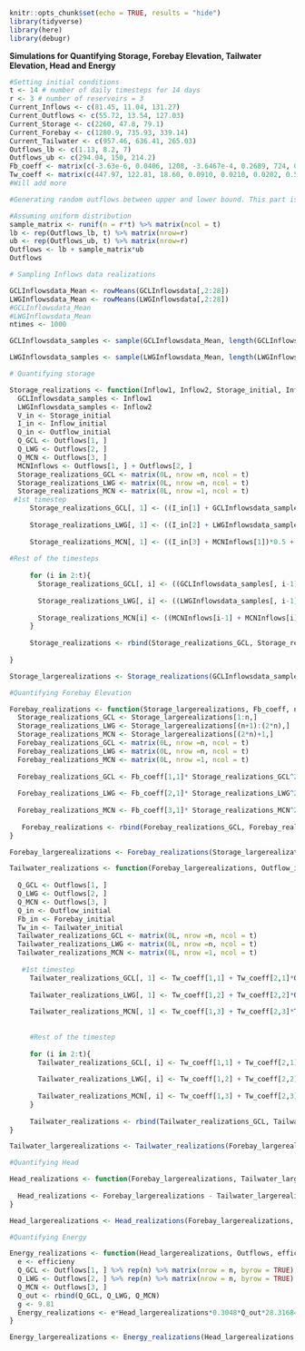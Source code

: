 ```r
knitr::opts_chunk$set(echo = TRUE, results = "hide")
library(tidyverse)
library(here)
library(debugr)
```

**Simulations for Quantifying Storage, Forebay Elevation, Tailwater Elevation, Head and Energy**
```r
#Setting initial conditions
t <- 14 # number of daily timesteps for 14 days
r <- 3 # number of reservoirs = 3 
Current_Inflows <- c(81.45, 11.04, 131.27) 
Current_Outflows <- c(55.72, 13.54, 127.03)
Current_Storage <- c(2260, 47.8, 79.1)
Current_Forebay <- c(1280.9, 735.93, 339.14)
Current_Tailwater <- c(957.46, 636.41, 265.03)
Outflows_lb <- c(1.13, 8.2, 7)
Outflows_ub <- c(294.04, 150, 214.2) 
Fb_coeff <- matrix(c(-3.63e-6, 0.0406, 1208, -3.6467e-4, 0.2689, 724, 0, 0.0571, 334.5), nrow = 3, ncol = 3, byrow = TRUE)
Tw_coeff <- matrix(c(447.97, 122.81, 18.60, 0.0910, 0.0210, 0.0202, 0.5286, 0.8060, 0.9234), nrow = 3, ncol = 3, byrow = TRUE)
#Will add more
```

```r
#Generating random outflows between upper and lower bound. This part is temporary as when we code the optimization part, this data will be generated from the optimization algorithm.

#Assuming uniform distribution
sample_matrix <- runif(n = r*t) %>% matrix(ncol = t)
lb <- rep(Outflows_lb, t) %>% matrix(nrow=r)
ub <- rep(Outflows_ub, t) %>% matrix(nrow=r)
Outflows <- lb + sample_matrix*ub
Outflows
```

```r

# Sampling Inflows data realizations 

GCLInflowsdata_Mean <- rowMeans(GCLInflowsdata[,2:28])
LWGInflowsdata_Mean <- rowMeans(LWGInflowsdata[,2:28])
#GCLInflowsdata_Mean
#LWGInflowsdata_Mean
ntimes <- 1000

GCLInflowsdata_samples <- sample(GCLInflowsdata_Mean, length(GCLInflowsdata_Mean)*ntimes,  replace = TRUE) %>% matrix(nrow = ntimes)

LWGInflowsdata_samples <- sample(LWGInflowsdata_Mean, length(LWGInflowsdata_Mean)*ntimes,  replace = TRUE) %>% matrix(nrow = ntimes)
```

```r
# Quantifying storage

Storage_realizations <- function(Inflow1, Inflow2, Storage_initial, Inflow_initial, Outflow_initial, Outflows, delta_t, n ){
  GCLInflowsdata_samples <- Inflow1
  LWGInflowsdata_samples <- Inflow2
  V_in <- Storage_initial
  I_in <- Inflow_initial
  Q_in <- Outflow_initial
  Q_GCL <- Outflows[1, ]
  Q_LWG <- Outflows[2, ]
  Q_MCN <- Outflows[3, ]
  MCNInflows <- Outflows[1, ] + Outflows[2, ]
  Storage_realizations_GCL <- matrix(0L, nrow =n, ncol = t)
  Storage_realizations_LWG <- matrix(0L, nrow =n, ncol = t)
  Storage_realizations_MCN <- matrix(0L, nrow =1, ncol = t)
 #1st timestep
     Storage_realizations_GCL[, 1] <- ((I_in[1] + GCLInflowsdata_samples[, 1])*0.5) + ((Q_in[1] + Q_GCL[1])*0.5)*delta_t + V_in[1]
 
     Storage_realizations_LWG[, 1] <- ((I_in[2] + LWGInflowsdata_samples[, 1])*0.5 + (Q_in[2] + Q_LWG[1])*0.5)*delta_t + V_in[2]
     
     Storage_realizations_MCN[, 1] <- ((I_in[3] + MCNInflows[1])*0.5 + (Q_in[3] + Q_MCN[1])*0.5)*delta_t + V_in[3]
     
#Rest of the timesteps
     
     for (i in 2:t){
       Storage_realizations_GCL[, i] <- ((GCLInflowsdata_samples[, i-1] + GCLInflowsdata_samples[, i])*0.5 + (Q_GCL[i-1] + Q_GCL[i])*0.5)*delta_t +Storage_realizations_GCL[, i-1]
       
       Storage_realizations_LWG[, i] <- ((LWGInflowsdata_samples[, i-1] + LWGInflowsdata_samples[, i])*0.5 + (Q_LWG[i-1] + Q_LWG[i])*0.5)*delta_t +Storage_realizations_LWG[, i-1]
       
       Storage_realizations_MCN[i] <- ((MCNInflows[i-1] + MCNInflows[i])*0.5 + (Q_MCN[i-1] + Q_MCN[i])*0.5)*delta_t +Storage_realizations_MCN[i-1]
     }
     
     Storage_realizations <- rbind(Storage_realizations_GCL, Storage_realizations_LWG, Storage_realizations_MCN)
  
}

```
```r
Storage_largerealizations <- Storage_realizations(GCLInflowsdata_samples, LWGInflowsdata_samples, Current_Storage, Current_Inflows, Current_Outflows, Outflows, delta_t = 1, ntimes)

```



```r
#Quantifying Forebay Elevation

Forebay_realizations <- function(Storage_largerealizations, Fb_coeff, n){
  Storage_realizations_GCL <- Storage_largerealizations[1:n,]
  Storage_realizations_LWG <- Storage_largerealizations[(n+1):(2*n),]
  Storage_realizations_MCN <- Storage_largerealizations[(2*n)+1,]
  Forebay_realizations_GCL <- matrix(0L, nrow =n, ncol = t)
  Forebay_realizations_LWG <- matrix(0L, nrow =n, ncol = t)
  Forebay_realizations_MCN <- matrix(0L, nrow =1, ncol = t)
  
  Forebay_realizations_GCL <- Fb_coeff[1,1]* Storage_realizations_GCL^2 + Fb_coeff[1,2]* Storage_realizations_GCL + Fb_coeff[1,3]
  
  Forebay_realizations_LWG <- Fb_coeff[2,1]* Storage_realizations_LWG^2 + Fb_coeff[2,2]* Storage_realizations_LWG + Fb_coeff[2,3]
  
  Forebay_realizations_MCN <- Fb_coeff[3,1]* Storage_realizations_MCN^2 + Fb_coeff[3,2]* Storage_realizations_MCN + Fb_coeff[3,3]
  
   Forebay_realizations <- rbind(Forebay_realizations_GCL, Forebay_realizations_LWG, Forebay_realizations_MCN)
}


```

```r
Forebay_largerealizations <- Forebay_realizations(Storage_largerealizations, Fb_coeff, ntimes)

```


```r

Tailwater_realizations <- function(Forebay_largerealizations, Outflow_initial, Forebay_initial, Tailwater_initial, Tw_coeff, Outflows, n){
 
  Q_GCL <- Outflows[1, ]
  Q_LWG <- Outflows[2, ]
  Q_MCN <- Outflows[3, ]
  Q_in <- Outflow_initial
  Fb_in <- Forebay_initial
  Tw_in <- Tailwater_initial
  Tailwater_realizations_GCL <- matrix(0L, nrow =n, ncol = t)
  Tailwater_realizations_LWG <- matrix(0L, nrow =n, ncol = t)
  Tailwater_realizations_MCN <- matrix(0L, nrow =1, ncol = t)
  
   #1st timestep
     Tailwater_realizations_GCL[, 1] <- Tw_coeff[1,1] + Tw_coeff[2,1]*Q_GCL[1] +Tw_coeff[3,1]*Fb_in[3]
 
     Tailwater_realizations_LWG[, 1] <- Tw_coeff[1,2] + Tw_coeff[2,2]*Q_LWG[1] +Tw_coeff[3,2]*Fb_in[3]
     
     Tailwater_realizations_MCN[, 1] <- Tw_coeff[1,3] + Tw_coeff[2,3]*Tw_in[3] +Tw_coeff[3,3]*(Q_MCN[1] - Q_in[3])
     
     
     #Rest of the timestep
     
     for (i in 2:t){
       Tailwater_realizations_GCL[, i] <- Tw_coeff[1,1] + Tw_coeff[2,1]*Q_GCL[i] + Tw_coeff[3,1]*Forebay_largerealizations[(2*n)+1, i-1]
       
       Tailwater_realizations_LWG[, i] <- Tw_coeff[1,2] + Tw_coeff[2,2]*Q_LWG[i] + Tw_coeff[3,2]*Forebay_largerealizations[(2*n)+1, i-1]
       
       Tailwater_realizations_MCN[, i] <- Tw_coeff[1,3] + Tw_coeff[2,3]*Tailwater_realizations_MCN[, i-1] +Tw_coeff[3,3]*(Q_MCN[i] - Q_MCN[i-1])
     }
  
     Tailwater_realizations <- rbind(Tailwater_realizations_GCL, Tailwater_realizations_LWG, Tailwater_realizations_MCN)
}
```

```r
Tailwater_largerealizations <- Tailwater_realizations(Forebay_largerealizations, Current_Outflows, Current_Forebay, Current_Tailwater, Tw_coeff, Outflows, ntimes)
```

```r
#Quantifying Head

Head_realizations <- function(Forebay_largerealizations, Tailwater_largerealizations){
  
  Head_realizations <- Forebay_largerealizations - Tailwater_largerealizations
}

```

```r
Head_largerealizations <- Head_realizations(Forebay_largerealizations, Tailwater_largerealizations)

```

```r
#Quantifying Energy

Energy_realizations <- function(Head_largerealizations, Outflows, efficieny, n){
  e <- efficieny
  Q_GCL <- Outflows[1, ] %>% rep(n) %>% matrix(nrow = n, byrow = TRUE)
  Q_LWG <- Outflows[2, ] %>% rep(n) %>% matrix(nrow = n, byrow = TRUE)
  Q_MCN <- Outflows[3, ]
  Q_out <- rbind(Q_GCL, Q_LWG, Q_MCN) 
  g <- 9.81
  Energy_realizations <- e*Head_largerealizations*0.3048*Q_out*28.31684*g*10^-3
}

```
```r
Energy_largerealizations <- Energy_realizations(Head_largerealizations, Outflows, efficieny= 0.75, ntimes)

```